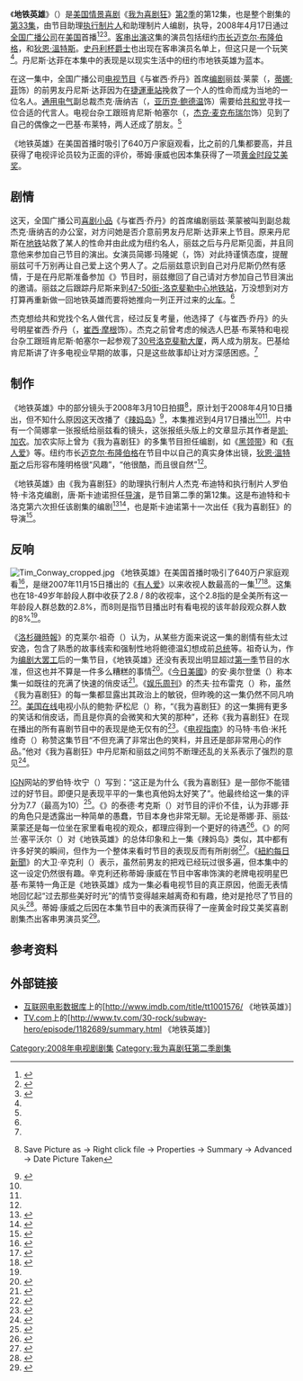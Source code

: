 {{noteTA
|G1=Movie
|G2=Show
|1=zh-cn:我为喜剧狂;zh-tw:超級製作人;zh-hk:娛樂揸Fit人;
|2=zh-hk:珍·嘉露絲姬;zh-cn=简·科拉克斯基;
}}
{{Infobox Television episode
| Title        = 地铁英雄
| Original_Title = ''Subway Hero''
| Series       = [[我为喜剧狂|我为喜剧狂]]
| Image        =  <!-- No-free image with insufficient rationale [[Image:30_Rock_season_2_episode_12.png|250px]] -->
| Caption      = Liz and Dennis in the writers room
| Season       = 2
| Episode      = 12
| Airdate      = {{Start date|2008|04|17}}
| Production   = 211
| Writer       = {{link-en|杰克·布迪特|Jack Burditt}}<br />{{link-en|罗伯特·卡洛克|Robert Carlock}}
| Director     = {{link-en|唐·斯卡迪诺|Don Scardino}}
| Photographer = 
| Guests       = [[迈克尔·布隆伯格|迈克尔·布隆伯格]]以自己的真实身份出场<br>[[史丹利盃|史丹利杯爵士]]以自己的真实身份出场<br>{{link-en|蒂姆·康威|Tim Conway}}饰巴基·布莱特（{{lang|en|Bucky Bright}}）<br>[[狄恩·溫特斯|狄恩·溫特斯]]饰丹尼斯·达菲
| Episode list = [[我为喜剧狂_(第2季)|《我为喜剧狂》第2季]]<br>[[我为喜剧狂剧集列表|《我为喜剧狂》剧集列表]]
| Prev         = [[辣妈岛|辣妈岛]]
| Next         = [[继任_(我为喜剧狂)|继任]]
}}

《'''地铁英雄'''》（{{lang-en|''Subway Hero''}}）是[[美国电视|美国]][[情景喜剧|情景喜剧]]《[[我为喜剧狂|我为喜剧狂]]》[[我为喜剧狂_(第2季)|第2季]]的第12集，也是整个剧集的[[我为喜剧狂剧集列表|第33集]]，由节目助理[[执行制片人|执行制片人]]{{link-en|杰克·布迪特|Jack Burditt}}和助理制片人{{link-en|罗伯特·卡洛克|Robert Carlock}}编剧，{{link-en|唐·斯卡迪诺|Don Scardino}}执导，2008年4月17日通过[[全国广播公司|全国广播公司]]在[[美国|美国]]首播<ref name="subwayhero">{{cite episode |title=Subway Hero |episodelink= |series=30 Rock |serieslink=30 Rock |credits=Don Scardino (director) Jack Burditt (writer) Robert Carlock (writer) |network=NBC Universal |station=NBC |airdate=2008-04-17 |season=2 |number=12}}</ref><ref name="milfislandrelease">{{cite web |url=http://www.screenrush.co.uk/television/television-813/season-5594/ |title=30 Rock: Episodes Season 2 |publisher=Screenrush (AlloCiné) |accessdate=2013-08-24 |location=London |archiveurl=https://web.archive.org/web/20120730001603/http://www.screenrush.co.uk/television/television-813/season-5594/ |archivedate=2012-07-30 |deadurl=no }}</ref><ref name="nbcepisode">{{cite web |url=http://www.nbc.com/30-rock/episode-guide/season-2/224681/ |title=ALL EPISODE GUIDES : NEWEST |publisher=NBC |accessdate=2013-09-13 |deadurl=no |archivedate=2012-11-10 |archiveurl=https://web.archive.org/web/20121110025309/http://www.nbc.com/30-rock/episode-guide/season-2/224681/ }}</ref>。[[友情客串|客串出演]]这集的演员包括纽约[[市长|市长]][[迈克尔·布隆伯格|迈克尔·布隆伯格]]，{{link-en|蒂姆·康威|Tim Conway}}和[[狄恩·溫特斯|狄恩·溫特斯]]。[[史丹利盃|史丹利杯爵士]]也出现在客串演员名单上，但这只是一个玩笑<ref name="subwayhero" />。丹尼斯·达菲在本集中的表现是以现实生活中的纽约市地铁英雄{{link-en|韦斯利·奥特里|Wesley Autrey}}为蓝本。

在这一集中，全国广播公司[[电视节目|电视节目]]《{{lang|en|TGS}}与崔西·乔丹》首席[[编剧|编剧]]丽兹·莱蒙（{{lang|en|Liz Lemon}}，[[蒂娜·菲|蒂娜·菲]]饰）的前男友丹尼斯·达菲因为在[[捷運車站|捷運車站]]挽救了一个人的性命而成为当地的一位名人。[[通用电气|通用电气]]副总裁杰克·唐纳吉（{{lang|en|Jack Donaghy}}，[[亚历克·鲍德温|亚历克·鲍德温]]饰）需要给[[共和黨_(美國)|共和党]]寻找一位合适的代言人。电视台杂工跟班肯尼斯·帕塞尔（{{lang|en|Kenneth Parcell}}，[[杰克·麦克布瑞尔|杰克·麦克布瑞尔]]饰）见到了自己的偶像之一巴基·布莱特，两人还成了朋友。<ref name="subwayhero" />

《地铁英雄》在美国首播时吸引了640万户家庭观看，比之前的几集都要高，并且获得了电视评论员较为正面的评价，蒂姆·康威也因本集获得了一项[[黄金时段艾美奖|黄金时段艾美奖]]。

==剧情==
这天，全国广播公司[[喜剧小品|喜剧小品]]《{{lang|en|TGS}}与崔西·乔丹》的首席编剧丽兹·莱蒙被叫到副总裁杰克·唐纳吉的办公室，对方问她是否介意前男友丹尼斯·达菲来上节目。原来丹尼斯在[[地铁|地铁]]站救了某人的性命并由此成为纽约名人，丽兹之后与丹尼斯见面，并且同意他来参加自己节目的演出。女演员简娜·玛隆妮（{{lang|en|Jenna Maroney}}，{{link-en|简·科拉克斯基|Jane Krakowski}}饰）对此持谨慎态度，提醒丽兹可千万别再让自己爱上这个男人了。之后丽兹意识到自己对丹尼斯仍然有感情，于是在丹尼斯准备参加《{{lang|en|15分钟名人|15 minutes of fame}}》节目时，丽兹撤回了自己请对方参加自己节目演出的邀请。丽兹之后跟踪丹尼斯来到[[47-50街-洛克斐勒中心車站_(IND第六大道線)|47-50街-洛克斐勒中心地铁站]]，万没想到对方打算再重新做一回地铁英雄而要将她推向一列正开过来的[[火车|火车]]。<ref name="subwayhero" />

杰克想给共和党找个名人做代言，经过反复考量，他选择了《{{lang|en|TGS}}与崔西·乔丹》的头号明星崔西·乔丹（{{lang|en|Tracy Jordan}}，[[崔西·摩根|崔西·摩根]]饰）。杰克之前曾考虑的候选人巴基·布莱特和电视台杂工跟班肯尼斯·帕塞尔一起参观了[[GE大樓|30号洛克斐勒大厦]]，两人成为朋友。巴基给肯尼斯讲了许多电视业早期的故事，只是这些故事却让对方深感困惑。<ref name="subwayhero" />

==制作==
《地铁英雄》中的部分镜头于2008年3月10日拍摄<ref name="filmingphotos">{{cite web |url=https://nbcuphotobank.com/sales/asyncNBCHighslideLargeView.php?name=NUP_130017_0253.jpg&id=2845348&itemid=1_21_3_3&lbx=-1 |title=''30 Rock'' - "Subway Hero" Episode 211 - Pictured: Jack McBrayer as Kenneth Parcell |accessdate=2013-10-01 |last=Rivelli |first=Nicole |date=2008-03-20 |work=Set Photos |publisher=''NBC Universal Media Village'' |archive-url=https://web.archive.org/web/20131004214308/https://nbcuphotobank.com/sales/asyncNBCHighslideLargeView.php?name=NUP_130017_0253.jpg&id=2845348&itemid=1_21_3_3&lbx=-1 |archive-date=2013-10-04 |dead-url=yes }} Save Picture as → Right click file → Properties → Summary → Advanced → Date Picture Taken</ref>，原计划于2008年4月10日播出，但不知什么原因这天改播了《[[辣妈岛|辣妈岛]]》<ref name="dennisbloomberg">{{cite news |first=Justin |last=Ravitz |title=Bloomberg Films ''30 Rock'' Cameo |archivedate=2012-11-03 |deadurl=no |url=http://www.huffingtonpost.com/2008/03/17/bloomberg-films-30-rock-c_n_91827.html |publisher=''The Huffington Post'' |date=2008-03-17 |accessdate=2013-09-22 |archiveurl=https://web.archive.org/web/20121103032312/http://www.huffingtonpost.com/2008/03/17/bloomberg-films-30-rock-c_n_91827.html }}</ref>，本集推迟到4月17日播出<ref name="milfislandrelease" /><ref name="nbcepisode" />。片中有一个简娜拿一张报纸给丽兹看的镜头，这张报纸头版上的文章显示其作者是[[凯·加农|凯·加农]]。加农实际上曾为《我为喜剧狂》的多集节目担任编剧，如《[[黑领带_(我为喜剧狂)|黑领带]]》和《[[有人爱|有人爱]]》等。纽约市长[[迈克尔·布隆伯格|迈克尔·布隆伯格]]在节目中以自己的真实身体出镜，[[狄恩·溫特斯|狄恩·溫特斯]]之后形容布隆明格很“风趣”，“他很酷，而且很自然”<ref name="dennisbloomberg" />。

《地铁英雄》由《我为喜剧狂》的助理执行制片人杰克·布迪特和执行制片人罗伯特·卡洛克编剧，唐·斯卡迪诺担任[[导演|导演]]，是节目第二季的第12集。这是布迪特和卡洛克第六次担任该剧集的编剧<ref>{{cite web |title=Filmography by TV series for Jack Burditt |url=http://www.imdb.com/name/nm0120994/filmoseries?ref_=nm_flmg_wr_3#tt0496424 |publisher=Amazon |work=IMDb |accessdate=2013-10-01 |archivedate=2013-08-09 |deadurl=no |archiveurl=https://web.archive.org/web/20130809095118/http://www.imdb.com/name/nm0120994/filmoseries#tt0496424 }}</ref><ref>{{cite web |title=Filmography by TV series for Robert Carlock |url=http://www.imdb.com/name/nm1061622/filmoseries?ref_=nm_flmg_wr_1#tt0496424 |publisher=Amazon |work=IMDb |accessdate=2013-10-01 |deadurl=no |archivedate=2013-08-15 |archiveurl=https://web.archive.org/web/20130815030236/http://www.imdb.com/name/nm1061622/filmoseries#tt0496424 }}</ref>，也是斯卡迪诺第十一次出任《我为喜剧狂》的导演<ref>{{cite web |title=Filmography by TV series for Don Scardino |publisher=Amazon |work=IMDb |url=http://www.imdb.com/name/nm0769135/filmoseries?ref_=nm_flmg_dr_5#tt0496424 |accessdate=2013-10-01 |archive-date=2013-11-21 |archive-url=https://web.archive.org/web/20131121024306/http://www.imdb.com/name/nm0769135/filmoseries?ref_=nm_flmg_dr_5#tt0496424 |dead-url=no }}</ref>。

==反响==
[[Image:Tim_Conway_cropped.jpg|thumb]]
《地铁英雄》在美国首播时吸引了640万户家庭观看<ref name="ratings_1">{{cite news |first=Rick |last=Kissell |authorlink= |coauthors= |title=NBC's ''Office'' tops quiet Thursday |url=http://www.variety.com/article/VR1117984253.html?categoryid=14&cs=1&query=30+rock+2%2E8 |publisher=''Variety'' |date=2008-04-18 |accessdate=2013-10-01 |deadurl=yes |archiveurl=https://archive.is/20130205104125/http://www.variety.com/article/VR1117984253.html?categoryid=14&cs=1&query=30+rock+2.8 |archivedate=2013-02-05 }}</ref>，是继2007年11月15日播出的《[[有人爱|有人爱]]》以来收视人数最高的一集<ref name="ratings_2">{{cite press release |title=I. T. R. S. Ranking Report 01 thru 101 (out of 101 programs) Daypart: Primetime Mon-Sun From 12-11-07 through 18-11-07 |publisher=''ABC Medianet'' |date=2007-11-20 |url=http://abcmedianet.com/web/progcal/dispDNR.aspx?id=112007_06 |accessdate=2008-04-18 |archivedate=2008-05-02 |archiveurl=https://web.archive.org/web/20080502090927/http://www.abcmedianet.com/Web/progcal/dispDNR.aspx?id=112007_06 |deadurl=yes }}</ref><ref>{{cite press release |title=''Heroes'', ''The Office'' and ''Sunday Night Football'' lead NBC's week of November 12–18 |publisher=''the Futon Critic'' |date=2007-11-20 |url=http://www.thefutoncritic.com/ratings/2007/11/20/heroesthe-officeand-sunday-night-football-lead-nbcs-week-of-nov-12-18-26034/20071120nbc02/ |accessdate=2013-09-01 |quote=Thursday at 8:30 pm ET, ''30 Rock'' (3.2/8 in 18–49, 6.4 million viewers overall) delivered its highest rating since its season premiere on October 4 [,2007<nowiki>]</nowiki>. ''30 Rock'' won its competitive slot among men 18–34.}}</ref>。这集也在18-49岁年龄段人群中收获了2.8 / 8的收视率，这个2.8指的是全美所有这一年龄段人群总数的2.8%，而8则是指节目播出时有看电视的该年龄段观众群人数的8%<ref name="ratings_1" />。

《[[洛杉磯時報|洛杉磯時報]]》的克莱尔·祖奇（{{lang|en|Claire Zulkey}}）认为，从某些方面来说这一集的剧情有些太过安逸，包含了熟悉的故事线索和强制性地将鲍德温幻想成前[[美国总统|总统]]等。祖奇认为，作为[[2007年－2008年美国编剧协会大罢工|编剧大罢工]]后的一集节目，《地铁英雄》还没有表现出明显超过[[我为喜剧狂_(第1季)|第一季]]节目的水准，但这也并不算是一件多么糟糕的事情<ref>{{cite news |archivedate=2012-02-25 |archiveurl=https://web.archive.org/web/20120225044128/http://latimesblogs.latimes.com/showtracker/2008/04/30-rock-two-men.html |url=http://latimesblogs.latimes.com/showtracker/2008/04/30-rock-two-men.html |title=''30 Rock'': Back in the groove |deadurl=no |accessdate=2013-10-01 |last=Zulkey |first=Claire |date=2008-04-18 |work= |publisher=''The Los Angeles Times'' }}</ref>。《[[今日美國|今日美國]]》的安·奥尔登堡（{{lang|en|Ann Oldenburg}}）称本集一如既往的充满了快速的俏皮话<ref>{{cite news |url=http://blogs.usatoday.com/entertainment/2008/04/watercooler-t-3.html |title=Watercooler talk |deadurl=yes |accessdate=2008-04-18 |last=Oldenburg |first=Ann |coauthors= |date=2008-04-18 |work= |publisher=''USA Today'' |archivedate=2008-05-07 |archiveurl=https://web.archive.org/web/20080507131437/http://blogs.usatoday.com/entertainment/2008/04/watercooler-t-3.html }}</ref>。《[[娱乐周刊|娱乐周刊]]》的杰夫·拉布雷克（{{lang|en|Jeff Labrecque}}）称，虽然《我为喜剧狂》的每一集都显露出其政治上的敏锐，但昨晚的这一集仍然不同凡响<ref>{{cite news |url=http://www.ew.com/ew/article/0,,20192377_2,00.html |title='30 Rock' Recap: Liz's Lovable Loser (Page 2) |accessdate=2008-04-18 |last=Labrecque |first=Jeff |coauthors= |date=2008-04-17 |work= |publisher=''Entertainment Weekly'' |deadurl=yes |archivedate=2010-10-09 |archiveurl=https://web.archive.org/web/20101009201443/http://www.ew.com/ew/article/0%2C%2C20192377_2%2C00.html }}</ref>。[[美国在线|美国在线]]电视小队的鲍勃·萨松尼（{{lang|en|Bob Sassone}}）称，“《我为喜剧狂》的这一集拥有更多的笑话和俏皮话，而且是你真的会微笑和大笑的那种”，还称《我为喜剧狂》在现在播出的所有喜剧节目中的表现是绝无仅有的<ref>{{cite web |archivedate=2010-12-13 |deadurl=no |url=http://www.tvsquad.com/2008/04/17/30-rock-subway-hero-video/ |title=''30 Rock'': "Subway Hero" - VIDEO |accessdate=2010-12-13 |last=Sassone |first=Bob |coauthors= |date=2008-04-17 |work= |publisher=AOL's TV Squad |archiveurl=https://web.archive.org/web/20101213143813/http://www.tvsquad.com/2008/04/17/30-rock-subway-hero-video |quote=[This] episode of ''30 Rock'' had more jokes and one-liners - the kind where you actually smile and laugh out loud ... There's no other comedy that's running on all cylinders like ''30 Rock'' is right now. }}</ref>。《[[電視指南_(雜誌)|电视指南]]》的马特·韦伯·米托维奇（{{lang|en|Matt Webb Mitovich}}）称赞这集节目“不但充满了非常出色的笑料，并且还是部非常用心的作品。”他对《我为喜剧狂》中丹尼斯和丽兹之间剪不断理还乱的关系表示了强烈的意见<ref>{{cite web |url=http://community.tvguide.com/blog-entry/TV-Show-Blog/30-Rock/Episode-Recap-Quotsubway/800037831 |title=Episode Recap: "Subway Hero" |accessdate=2008-04-18 |last=Webb Mitovich |first=Matt |coauthors= |date=2008-04-18 |work= |publisher=''TV Guide'' |archivedate=2008-11-05 |deadurl=yes |archiveurl=https://web.archive.org/web/20081105015914/http://community.tvguide.com/blog-entry/TV-Show-Blog/30-Rock/Episode-Recap-Quotsubway/800037831 }}</ref>。

[[IGN|IGN]]网站的罗伯特·坎宁（{{lang|en|Robert Canning}}）写到：“这正是为什么《我为喜剧狂》是一部你不能错过的好节目。即便只是表现平平的一集也真他妈太好笑了”。他最终给这一集的评分为7.7（最高为10）<ref>{{cite web |url=http://uk.tv.ign.com/articles/867/867632p1.html |title=''30 Rock'': "Subway Hero" Review |accessdate=2012-02-09 |last=Canning |first=Robert |coauthors= |date=2008-04-18 |work= |publisher=IGN |quote=this is why ''30 Rock'' is still a show you can't miss. Even the weaker episodes can be damn funny. |deadurl=yes |archivedate=2012-02-09 |archiveurl=https://web.archive.org/web/20120209221141/http://uk.tv.ign.com/articles/867/867632p1.html }}</ref>。《{{link-en|每日先驱报|Daily Herald (Arlington Heights)}}》的泰德·考克斯（{{lang|en|Ted Cox}}）对节目的评价不佳，认为菲娜·菲的角色只是透露出一种简单的愚蠢，节目本身也非常无聊。无论是蒂娜·菲、丽兹·莱蒙还是每一位坐在家里看电视的观众，都理应得到一个更好的待遇<ref>{{cite web |url=http://www.dailyherald.com/story/?id=173686 |title=''30 Rock'' returns: Is it more stoopid or just being stupid? |accessdate=2013-10-01 |last=Cox |first=Ted |date=2008-04-17 |work= |publisher=''Daily Herald'' |quote=I have to insist that it sure seems to me that not just Fey and Liz, but most of all viewers at home deserve better. |archive-date=2012-02-12 |archive-url=https://web.archive.org/web/20120212232054/http://www.dailyherald.com/story/?id=173686 |dead-url=no }}</ref>。《{{link-en|明星纪事报|The Star-Ledger}}》的阿兰·塞平沃尔（{{lang|en|Alan Sepinwall}}）对《地铁英雄》的总体印象和上一集《辣妈岛》类似，其中都有许多好笑的瞬间，但作为一个整体来看时节目的表现反而有所削弱<ref>{{cite web |url=http://blog.nj.com/alltv/2008/04/30_rock_subway_hero_bababooey.html |title=''30 Rock'', "Subway Hero": Baba-booey! |accessdate=2013-10-02 |last=Sepinwall |first=Alan |coauthors= |date=2008-04-17 |work= |publisher=''The Star-Ledger'' |quote=I saw "Subway Hero" a while back, and as I wrote in my column last week, my reaction to it was roughly the same as it was to "MILF Island": a number of very funny individual moments, but an episode that was less than the sum of its parts. |archiveurl=https://web.archive.org/web/20120210040528/http://blog.nj.com/alltv/2008/04/30_rock_subway_hero_bababooey.html |archivedate=2012-02-10 |deadurl=no }}</ref>。《[[紐約每日新聞|紐約每日新聞]]》的大卫·辛克利（{{lang|en|David Hinckley}}）表示，虽然前男友的把戏已经玩过很多遍，但本集中的这一设定仍然很有趣。辛克利还称蒂姆·康威在节目中客串饰演的老牌电视明星巴基·布莱特一角正是《地铁英雄》成为一集必看电视节目的真正原因，他面无表情地回忆起“过去那些美好时光”的情节变得越来越离奇和有趣，绝对是抢尽了节目的风头<ref name="dailypostreview">{{cite news |url=http://www.nydailynews.com/entertainment/tv-movies/30-rock-back-gem-article-1.278933 |title=''30 Rock'' is back and it's a gem |accessdate=2013-10-02 |last=Hinckley |first=David |coauthors= |date=2008-04-10 |work= |publisher=''The New York Daily News'' |quote=This sets up a lot of former-boyfriend gags that are, once again, well-formulated. They work.<br />But the real reason next week's episode is must-see TV is a guest spot by Tim Conway as an old-time television star whose deadpan recollections of the "good old days" keep getting weirder and funnier.<br />He darn near steals the show. Better yet, it's worth stealing. |archive-date=2013-10-07 |archive-url=https://web.archive.org/web/20131007004942/http://www.nydailynews.com/entertainment/tv-movies/30-rock-back-gem-article-1.278933 |dead-url=no }}</ref>。蒂姆·康威之后因在本集节目中的表演而获得了一座黄金时段艾美奖喜剧剧集杰出客串男演员奖<ref>{{cite news |url=http://www.ew.com/ew/article/0,,20226743,00.html |title=Emmys: The 2008 Winners |accessdate=2013-10-02 |work=Entertainment Weekly |date=2008-09-22 |archivedate=2012-10-14 |deadurl=no |archiveurl=https://web.archive.org/web/20121014214822/http://www.ew.com/ew/article/0%2C%2C20226743%2C00.html }}</ref>。

==参考资料==
{{reflist|2}}

==外部链接==
*[[互联网电影数据库|互联网电影数据库]]上的[http://www.imdb.com/title/tt1001576/{{Wayback|url=http://www.imdb.com/title/tt1001576/ |date=20130902033904 }} 《地铁英雄》]
*[[TV.com|TV.com]]上的[http://www.tv.com/30-rock/subway-hero/episode/1182689/summary.html{{Wayback|url=http://www.tv.com/30-rock/subway-hero/episode/1182689/summary.html |date=20110122204335 }} 《地铁英雄》]

{{30 Rock Season One}}
{{portal bar|电视剧|美国}}
[[Category:2008年电视剧剧集|Category:2008年电视剧剧集]]
[[Category:我为喜剧狂第二季剧集|Category:我为喜剧狂第二季剧集]]
{{Good article}}